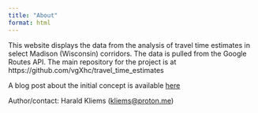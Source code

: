 ```yaml
---
title: "About"
format: html
---
```

This website displays the data from the analysis of travel time estimates in select Madison (Wisconsin) corridors. The data is pulled from the Google Routes API. The main repository for the project is at https://github.com/vgXhc/travel_time_estimates

A blog post about the initial concept is available [here](https://haraldkliems.netlify.app/posts/2025-09-13-using-the-google-routes-api-to-collect-travel-time-data-during-a-traffic-trial/)

Author/contact: Harald Kliems ([kliems@proton.me](kliems@proton.me))

